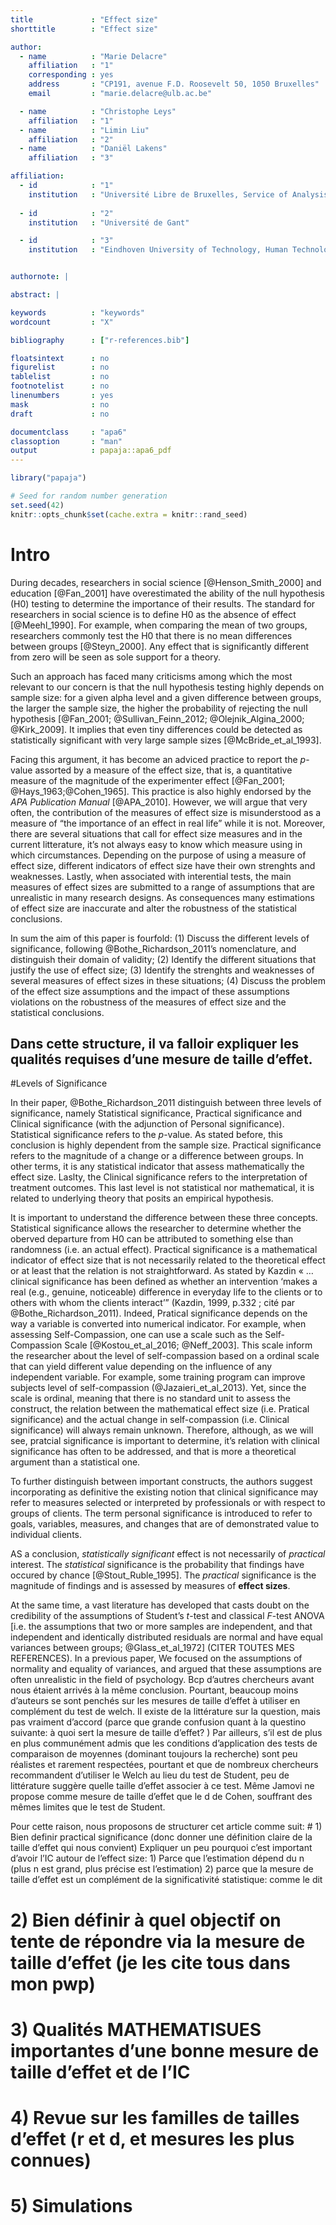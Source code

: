 ```yaml
---
title             : "Effect size"
shorttitle        : "Effect size"

author: 
  - name          : "Marie Delacre" 
    affiliation   : "1"
    corresponding : yes    
    address       : "CP191, avenue F.D. Roosevelt 50, 1050 Bruxelles"
    email         : "marie.delacre@ulb.ac.be"

  - name          : "Christophe Leys"
    affiliation   : "1"
  - name          : "Limin Liu"
    affiliation   : "2"
  - name          : "Daniël Lakens"
    affiliation   : "3"

affiliation:
  - id            : "1"
    institution   : "Université Libre de Bruxelles, Service of Analysis of the Data (SAD), Bruxelles, Belgium"
    
  - id            : "2"
    institution   : "Université de Gant"

  - id            : "3"
    institution   : "Eindhoven University of Technology, Human Technology Interaction Group, Eindhoven, the Netherlands "


authornote: |

abstract: |

keywords          : "keywords"
wordcount         : "X"

bibliography      : ["r-references.bib"]

floatsintext      : no
figurelist        : no
tablelist         : no
footnotelist      : no
linenumbers       : yes
mask              : no
draft             : no

documentclass     : "apa6"
classoption       : "man"
output            : papaja::apa6_pdf
---
```


```r
library("papaja")
```

```r
# Seed for random number generation
set.seed(42)
knitr::opts_chunk$set(cache.extra = knitr::rand_seed)
```

# Intro

During decades, researchers in social science [@Henson_Smith_2000] and education [@Fan_2001] have overestimated the ability of the null hypothesis (H0) testing to determine the importance of their results. The standard for researchers in social science is to define H0 as the absence of effect [@Meehl_1990]. For example, when comparing the mean of two groups, researchers commonly test the H0 that there is no mean differences between groups [@Steyn_2000]. Any effect that is significantly different from zero will be seen as sole support for a theory. 

Such an approach has faced many criticisms among which the most relevant to our concern is that the null hypothesis testing highly depends on sample size: for a given alpha level and a given difference between groups, the larger the sample size, the higher the probability of rejecting the null hypothesis [@Fan_2001; @Sullivan_Feinn_2012; @Olejnik_Algina_2000; @Kirk_2009]. It implies that even tiny differences could be detected as statistically significant with very large sample sizes [@McBride_et_al_1993]\footnote{This is especially problematic since these tiny differences might be due to other factors than the one of interest: even under the assumption of random assignent (which is a necessary but not sufficient condition), it is almost impossible to be sure that the only difference between two conditions is the one defined by the factor of interest. Other tiny factors of no theoretical interest might slighly influence results, making the probability of getting an actual zero effect very low. This is what Meehl (1990) calls 'systematic noise'}. 

Facing this argument, it has become an adviced practice to report the *p*-value assorted by a measure of the effect size, that is, a quantitative measure of the magnitude of the experimenter effect [@Fan_2001; @Hays_1963;@Cohen_1965]. This practice is also highly endorsed by the *APA Publication Manual* [@APA_2010]. However, we will argue that very often, the contribution of the measures of effect size is misunderstood as a measure of "the importance of an effect in real life" while it is not. Moreover, there are several situations that call for effect size measures and in the current litterature, it's not always easy to know which measure using in which circumstances. Depending on the purpose of using a measure of effect size, different indicators of effect size have their own strenghts and weaknesses. Lastly, when associated with interential tests, the main measures of effect sizes are submitted to a range of assumptions that are unrealistic in many research designs. As consequences many estimations of effect size are inaccurate and alter the robustness of the statistical conclusions. 

In sum the aim of this paper is fourfold: (1) Discuss the different levels of significance, following @Bothe_Richardson_2011's nomenclature, and distinguish their domain of validity; (2) Identify the different situations that justify the use of effect size; (3) Identify the strenghts and weaknesses of several measures of effect sizes in these situations; (4) Discuss the problem of the effect size assumptions and the impact of these assumptions violations on the robustness of the measures of effect size and the statistical conclusions.
  
## Dans cette structure, il va falloir expliquer les qualités requises d'une mesure de taille d'effet.


#Levels of Significance

In their paper, @Bothe_Richardson_2011 distinguish between three levels of significance, namely Statistical significance, Practical significance and Clinical significance (with the adjunction of Personal significance). Statistical significance refers to the *p*-value. As stated before, this conclusion is highly dependent from the sample size. Practical significance refers to the magnitude of a change or a difference between groups. In other terms, it is any statistical indicator that assess mathematically the effect size. Laslty, the Clinical significance refers to the interpretation of treatment outcomes. This last level is not statistical nor mathematical, it is related to underlying theory that posits an empirical hypothesis.

It is important to understand the difference between these three concepts. Statistical significance allows the researcher to determine whether the oberved departure from H0 can be attributed to something else than randomness (i.e. an actual effect). Practical significance is a mathematical indicator of effect size that is not necessarily related to the theoretical effect or at least that the relation is not straightforward. As stated by Kazdin « … clinical significance has been defined as whether an intervention ‘makes a real (e.g., genuine, noticeable) difference in everyday life to the clients or to others with whom the clients interact’" (Kazdin, 1999, p.332 ; cité par @Bothe_Richardson_2011). Indeed, Pratical significance depends on the way a variable is converted into numerical indicator. For example, when assessing Self-Compassion, one can use a scale such as the Self-Compassion Scale [@Kostou_et_al_2016; @Neff_2003]. This scale inform the researcher about the level of self-compassion based on a ordinal scale that can yield different value depending on the influence of any independent variable. For example, some training program can improve subjects level of self-compassion (@Jazaieri_et_al_2013). Yet, since the scale is ordinal, meaning that there is no standard unit to assess the construct, the relation between the mathematical effect size (i.e. Pratical significance) and the actual change in self-compassion (i.e. Clinical significance) will always remain unknown. Therefore, although, as we will see, pratcial significance is important to determine, it's relation with clinical significance has often to be addressed, and that is more a theoretical argument than a statistical one.

To further distinguish between important constructs, the authors suggest incorporating as definitive the existing notion that clinical significance may refer to measures selected or interpreted by professionals or with respect to groups of clients. The term personal significance is introduced to refer to goals, variables, measures, and changes that are of demonstrated value to individual clients.




AS a conclusion, *statistically significant* effect is not necessarily of *practical* interest. The *statistical* significance is the probability that findings have occured by chance [@Stout_Ruble_1995]. The *practical* significance is the magnitude of findings and is assessed by measures of **effect sizes**. 

At the same time, a vast literature has developed that casts doubt on the credibility of the assumptions of Student's *t*-test and classical *F*-test ANOVA [i.e. the assumptions that two or more samples are independent, and that independent and identically distributed residuals are normal and have equal variances between groups; @Glass_et_al_1972] (CITER TOUTES MES REFERENCES). In a previous paper, We focused on the assumptions of normality and equality of variances, and argued that these assumptions are often unrealistic in the field of psychology. Bcp d'autres chercheurs avant nous étaient arrivés à la même conclusion. Pourtant, beaucoup moins d'auteurs se sont penchés sur les mesures de taille d'effet à utiliser en complément du test de welch. Il existe de la littérature sur la question, mais pas vraiment d'accord (parce que grande confusion quant à la questino suivante: à quoi sert la mesure de taille d'effet? ) Par ailleurs, s'il est de plus en plus communément admis que les conditions d'application des tests de comparaison de moyennes (dominant toujours la recherche) sont peu réalistes et rarement respectées, pourtant et que de nombreux chercheurs recommandent d'utiliser le Welch au lieu du test de Student, peu de littérature suggère quelle taille d'effet associer à ce test. Même Jamovi ne propose comme mesure de taille d'effet que le d de Cohen, souffrant des mêmes limites que le test de Student.  

Pour cette raison, nous proposons de structurer cet article comme suit:
# 1) Bien definir practical significance (donc donner une définition claire de la taille d'effet qui nous convient)
Expliquer un peu pourquoi c'est important d'avoir l'IC autour de l'effect size:
1) Parce que l'estimation dépend du n (plus n est grand, plus précise est l'estimation)
2) parce que la mesure de taille d'effet est un complément de la significativité statistique: comme le dit 

# 2) Bien définir à quel objectif on tente de répondre via la mesure de taille d'effet (je les cite tous dans mon pwp)
# 3) Qualités MATHEMATISUES importantes d'une bonne mesure de taille d'effet et de l'IC
# 4) Revue sur les familles de tailles d'effet (r et d, et mesures les plus connues)
# 5) Simulations

